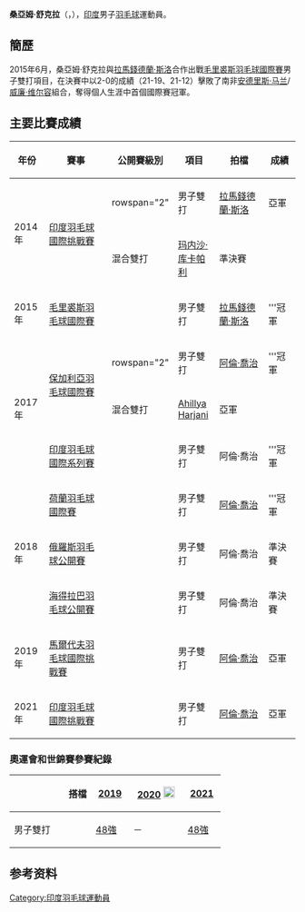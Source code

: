 {{noteTA|G1=Badminton}}
{{Infobox 羽球選手
| playername              = 桑亞姆·舒克拉<br/>{{lang|en|Sanyam Shukla}}
| image                   = 
| size                    = 
| caption                 = 
| birth_name              = 
| date_of_birth           = {{birth_date_and_age|1996|4|19}} 
| place_of_birth          = {{IND}}
| height                  = 
| weight                  = 
| event                   = 男子雙打
| country                 = {{IND}}
| years_active            = 
| handedness              = 
| coach                   = 
| highest_ranking         = 第96位（男雙-[[拉馬錢德蘭·斯洛|斯洛]]）
| date_of_highest_ranking = 2017年1月5日 <ref name="ranking">[http://bwfcontent.tournamentsoftware.com/ranking/player.aspx?id=9642&player=349917 BWF World Ranking - Ranking of Sanyam SHUKLA (82602)]{{en}}</ref>
| current_ranking         = 第197位（男雙-[[南达戈帕尔·基达姆比|基达姆比]]）
| date_of_current_ranking = 2017年1月5日<ref>{{Cite web |url=http://bwfcontent.tournamentsoftware.com/ranking/category.aspx?id=12623&category=474 |title=BWF World Ranking - BWF世界排名榜 (1/5/2017) -  Men's Doubles |accessdate=2017-01-06 |archive-date=2017-08-10 |archive-url=https://web.archive.org/web/20170810034546/http://bwfcontent.tournamentsoftware.com/ranking/category.aspx?id=12623&category=474 |dead-url=yes }}</ref>
| played                  = 20勝–13負（男雙）<br/>10勝－8負（混雙）
| titles                  = 
| bwf_profile             = BD7B76AF-A214-4B1F-81BD-A0EF64458A18
| bwf_id                  = 82602
| updated                 = 2017年1月5日
}}
{{MedalTableTop|width=286px}}
{{MedalSport | 男子[[羽毛球|羽毛球]]}}
{{MedalCountry | {{IND}}}}
{{MedalBottom}}
'''桑亞姆·舒克拉'''（{{lang-en|Sanyam Shukla}}，{{bd|1996年|4月19日}}），[[印度|印度]]男子[[羽毛球|羽毛球]]運動員。

==簡歷==
2015年6月，桑亞姆·舒克拉與[[拉馬錢德蘭·斯洛|拉馬錢德蘭·斯洛]]合作出戰[[2015年毛里裘斯羽毛球國際賽|毛里裘斯羽毛球國際賽]]男子雙打項目，在決賽中以2-0的成績（21-19、21-12）擊敗了南非[[安德里斯·马兰|安德里斯·马兰]]/[[威廉·维尔容|威廉·维尔容]]組合，奪得個人生涯中首個國際賽冠軍。

==主要比賽成績==
{| class=wikitable style="text-align:center; font-size:small;" 
!width="50"|年份
!width="180"|賽事
!width="80"|公開賽級別
!width="60"|項目
!width="130"|拍檔
!width="50"|成績
|-
!rowspan="2"|2014年
|rowspan="2"|[[2014年印度羽毛球國際挑戰賽|印度羽毛球國際挑戰賽]]
|rowspan="2" {{BWFIC}}
|男子雙打
|[[拉馬錢德蘭·斯洛|拉馬錢德蘭·斯洛]]
|bgcolor="silver"|亞軍
|-
|混合雙打
|[[玛内沙·库卡帕利|玛内沙·库卡帕利]]
|bgcolor="#b8860b"|準決賽
|-
!rowspan="1"|2015年
|[[2015年毛里裘斯羽毛球國際賽|毛里裘斯羽毛球國際賽]]
|{{BWFIS}}
|男子雙打
|[[拉馬錢德蘭·斯洛|拉馬錢德蘭·斯洛]]
|bgcolor="gold"|'''冠軍
|-
!rowspan="3"|2017年
|rowspan="2"|[[2017年保加利亞羽毛球國際賽|保加利亞羽毛球國際賽]]
|rowspan="2" {{BWFFS}}
|男子雙打
|[[阿倫·喬治|阿倫·喬治]]
|bgcolor="gold"|'''冠軍
|-
|混合雙打
|[[Ahillya_Harjani|Ahillya Harjani]]
|bgcolor="silver"|亞軍
|-
|[[2017年印度羽毛球國際系列賽|印度羽毛球國際系列賽]]
|{{BWFIS}}
|男子雙打
|阿倫·喬治
|bgcolor="gold"|'''冠軍
|-
!rowspan="3"|2018年
|[[2018年荷蘭羽毛球國際賽|荷蘭羽毛球國際賽]]
|{{BWFIS}}
|男子雙打
|[[阿倫·喬治|阿倫·喬治]]
|bgcolor="gold"|'''冠軍
|-
|[[2018年俄羅斯羽毛球公開賽|俄羅斯羽毛球公開賽]]
|{{BWF100}}
|男子雙打
|阿倫·喬治
|bgcolor="#b8860b"|準決賽
|-
|[[2018年海得拉巴羽毛球公開賽|海得拉巴羽毛球公開賽]]
|{{BWF100}}
|男子雙打
|阿倫·喬治
|bgcolor="#b8860b"|準決賽
|-
!rowspan="1"|2019年
|[[2019年馬爾代夫羽毛球國際挑戰賽|馬爾代夫羽毛球國際挑戰賽]]
|{{BWFIC}}
|男子雙打
|[[阿倫·喬治|阿倫·喬治]]
|bgcolor="silver"|亞軍
|-
!rowspan="1"|2021年
|[[2021年印度羽毛球國際挑戰賽|印度羽毛球國際挑戰賽]]
|{{BWFIC}}
|男子雙打
|[[阿倫·喬治|阿倫·喬治]]
|bgcolor="silver"|亞軍
|}
{{BWF賽事級別索引}}

===奧運會和世錦賽參賽紀錄===
{| class=wikitable style="text-align:center; font-size:small;" 
!
!搭檔
!width="50"|[[2019年世界羽毛球錦標賽|2019]]
!width="80"|[[2020年夏季奧林匹克運動會羽毛球比賽|2020]] [[File:Olympic_rings_without_rims.svg|20px]]
!width="50"|[[2021年世界羽毛球錦標賽|2021]]
|-
!width="80"|男子雙打
|align="left"|{{nowrap|[[阿倫·喬治|阿倫·喬治]]}}
|[[2019年世界羽毛球錦標賽男子雙打項目|48強]]
|－
|[[2021年世界羽毛球錦標賽男子雙打項目|48強]]
|}

== 参考资料  ==
{{reflist}}

{{DEFAULTSORT:Shukla, Sanyam}}
[[Category:印度羽毛球運動員|Category:印度羽毛球運動員]]